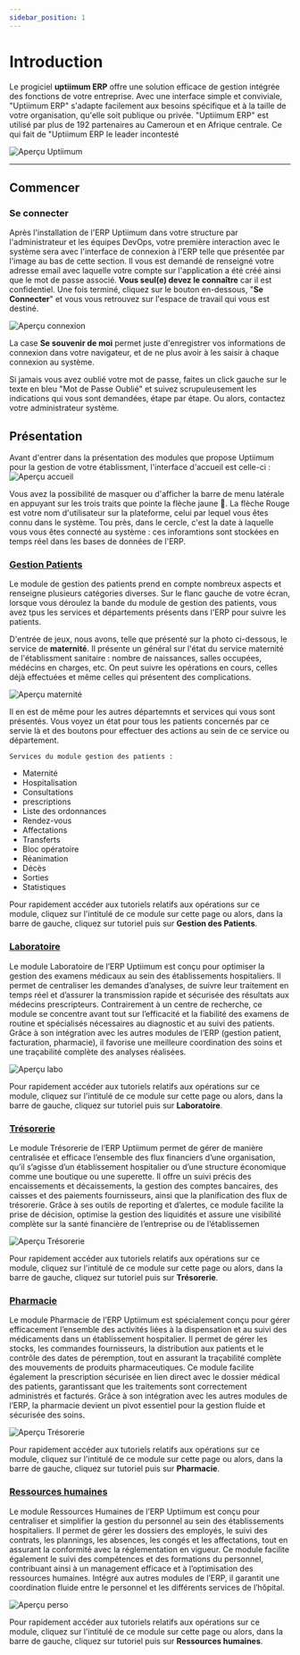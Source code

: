 ```yaml
---
sidebar_position: 1
---
```


# Introduction

Le progiciel **uptiimum ERP** offre une solution efficace de gestion intégrée des fonctions de votre entreprise. Avec une interface simple et conviviale, "Uptiimum ERP" s'adapte facilement aux besoins spécifique et à la taille de votre organisation, qu'elle soit publique ou privée. "Uptiimum ERP" est utilisé par plus de 192 partenaires au Cameroun et en Afrique centrale. Ce qui fait de "Uptiimum ERP le leader incontesté

![Aperçu Uptiimum](../static/img/uptiimum-Aperçu.png)

---
## Commencer

### Se connecter

Après l'installation de l'ERP Uptiimum dans votre structure par l'administrateur et les équipes DevOps, votre première interaction avec le système sera avec l'interface de connexion à l'ERP telle que présentée par l'image au bas de cette section. Il vous est demandé de renseigné votre adresse email avec laquelle votre compte sur l'application a été créé ainsi que le mot de passe associé. **Vous seul(e) devez le connaître** car il est confidentiel. Une fois terminé, cliquez sur le bouton en-dessous, "**Se Connecter**" et vous vous retrouvez sur l'espace de travail qui vous est destiné.

![Aperçu connexion](../static/img/connexion-Aperçu.png)

La case **Se souvenir de moi** permet juste d'enregistrer vos informations de connexion dans votre navigateur, et de ne plus avoir à les saisir à chaque connexion au système.

Si jamais vous avez oublié votre mot de passe, faites un click gauche sur le texte en bleu "Mot de Passe Oublié" et suivez scrupuleusement les indications qui vous sont demandées, étape par étape. Ou alors, contactez votre administrateur système.


## Présentation

Avant d'entrer dans la présentation des modules que propose Uptiimum pour la gestion de votre établissment, l'interface d'accueil est celle-ci :
![Aperçu accueil](../static/img/dashboard.png)

Vous avez la possibilité de masquer ou d'afficher la barre de menu latérale en appuyant sur les trois traits que pointe la flèche jaune 🎨. 
La flèche Rouge est votre nom d'utilisateur sur la plateforme, celui par lequel vous êtes connu dans le système. Tou près, dans le cercle, c'est la date à laquelle vous vous êtes connecté au système : ces inforamtions sont stockées en temps réel dans les bases de données de l'ERP.

### [Gestion Patients](tutorial-basics\Gestion_des_patients.md)

Le module de gestion des patients prend en compte nombreux aspects et renseigne plusieurs catégories diverses. Sur le flanc gauche de votre écran, lorsque vous déroulez la bande du module de gestion des patients, vous avez tpus les services et départements présents dans l'ERP pour suivre les patients. 

D'entrée de jeux, nous avons, telle que présenté sur la photo ci-dessous, le service de **maternité**. Il présente un général sur l'état du service maternité de l'établissment sanitaire : nombre de naissances, salles occupées, médécins en charges, etc. On peut suivre les opérations en cours, celles déjà effectuées et même celles qui présentent des complications.

![Aperçu maternité](../static/img/patients-maternité.png)

Il en est de même pour les autres départemnts et services qui vous sont présentés. Vous voyez un état pour tous les patients concernés par ce servie là et des boutons pour effectuer des actions au sein de ce service ou département.

    Services du module gestion des patients :    
- Maternité
- Hospitalisation
- Consultations
- prescriptions
- Liste des ordonnances
- Rendez-vous
- Affectations 
- Transferts
- Bloc opératoire
- Réanimation
- Décès
- Sorties
- Statistiques

Pour rapidement accéder aux tutoriels relatifs aux opérations sur ce module, cliquez sur l'intitulé de ce module sur cette page ou alors, dans la barre de gauche, cliquez sur tutoriel puis sur **Gestion des Patients**.

### [Laboratoire](tutorial-basics\Gestion_laboratoire.md)

Le module Laboratoire de l’ERP Uptiimum est conçu pour optimiser la gestion des examens médicaux au sein des établissements hospitaliers. Il permet de centraliser les demandes d’analyses, de suivre leur traitement en temps réel et d’assurer la transmission rapide et sécurisée des résultats aux médecins prescripteurs. Contrairement à un centre de recherche, ce module se concentre avant tout sur l’efficacité et la fiabilité des examens de routine et spécialisés nécessaires au diagnostic et au suivi des patients. Grâce à son intégration avec les autres modules de l’ERP (gestion patient, facturation, pharmacie), il favorise une meilleure coordination des soins et une traçabilité complète des analyses réalisées.

![Aperçu labo](../static/img/labo-examens.png)

Pour rapidement accéder aux tutoriels relatifs aux opérations sur ce module, cliquez sur l'intitulé de ce module sur cette page ou alors, dans la barre de gauche, cliquez sur tutoriel puis sur **Laboratoire**.

### [Trésorerie](tutorial-basics\Gestion_tresor.md)

Le module Trésorerie de l’ERP Uptiimum permet de gérer de manière centralisée et efficace l’ensemble des flux financiers d’une organisation, qu’il s’agisse d’un établissement hospitalier ou d’une structure économique comme une boutique ou une superette. Il offre un suivi précis des encaissements et décaissements, la gestion des comptes bancaires, des caisses et des paiements fournisseurs, ainsi que la planification des flux de trésorerie. Grâce à ses outils de reporting et d’alertes, ce module facilite la prise de décision, optimise la gestion des liquidités et assure une visibilité complète sur la santé financière de l’entreprise ou de l’établissemen

![Aperçu Trésorerie](../static/img/list-ventes.png)

Pour rapidement accéder aux tutoriels relatifs aux opérations sur ce module, cliquez sur l'intitulé de ce module sur cette page ou alors, dans la barre de gauche, cliquez sur tutoriel puis sur **Trésorerie**.


### [Pharmacie](tutorial-basics\Gestion_Pharmacie.md)

Le module Pharmacie de l’ERP Uptiimum est spécialement conçu pour gérer efficacement l’ensemble des activités liées à la dispensation et au suivi des médicaments dans un établissement hospitalier. Il permet de gérer les stocks, les commandes fournisseurs, la distribution aux patients et le contrôle des dates de péremption, tout en assurant la traçabilité complète des mouvements de produits pharmaceutiques. Ce module facilite également la prescription sécurisée en lien direct avec le dossier médical des patients, garantissant que les traitements sont correctement administrés et facturés. Grâce à son intégration avec les autres modules de l’ERP, la pharmacie devient un pivot essentiel pour la gestion fluide et sécurisée des soins.

![Aperçu Trésorerie](../static/img/pharmaco-snap.png)

Pour rapidement accéder aux tutoriels relatifs aux opérations sur ce module, cliquez sur l'intitulé de ce module sur cette page ou alors, dans la barre de gauche, cliquez sur tutoriel puis sur **Pharmacie**.


### [Ressources humaines](tutorial-basics\Gestion_ressources_humaines.md)

Le module Ressources Humaines de l’ERP Uptiimum est conçu pour centraliser et simplifier la gestion du personnel au sein des établissements hospitaliers. Il permet de gérer les dossiers des employés, le suivi des contrats, les plannings, les absences, les congés et les affectations, tout en assurant la conformité avec la réglementation en vigueur. Ce module facilite également le suivi des compétences et des formations du personnel, contribuant ainsi à un management efficace et à l’optimisation des ressources humaines. Intégré aux autres modules de l’ERP, il garantit une coordination fluide entre le personnel et les différents services de l’hôpital.

![Aperçu perso](../static/img/perso-snap.png)

Pour rapidement accéder aux tutoriels relatifs aux opérations sur ce module, cliquez sur l'intitulé de ce module sur cette page ou alors, dans la barre de gauche, cliquez sur tutoriel puis sur **Ressources humaines**.

